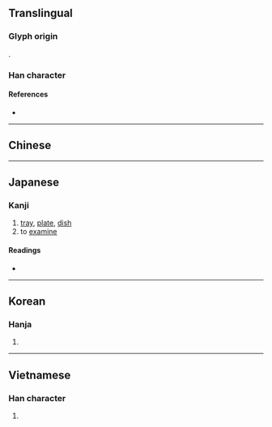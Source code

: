 {{also|盘}}
{{character info/new}}
==Translingual==

===Glyph origin===
{{Han etym}}
{{Han compound|般|木|t2=wood|c1=p|c2=s|ls=psc}}.

===Han character===
{{Han char|rn=75|rad=木|as=10|sn=14|four=27904|canj=HED,XHED|ids=⿱般木}}

====References====
* {{Han ref|kx=0545.200|dkj=15303|dj=0933.090|hdz=21265.080|uh=69C3|ud=27075|bh=BA6E|bd=47726}}

----

==Chinese==
{{zh-see|盤|v}}

----

==Japanese==

===Kanji===
{{ja-kanji|grade=|rs=木10}}

# [[tray]], [[plate]], [[dish]]
# to [[examine]]

====Readings====
* {{ja-readings|kanon=[[はん]] (han)|goon=[[ばん]] (ban)|kun=[[たらい]] (tarai)}}

----

==Korean==

===Hanja===
{{ko-hanja|hangeul=반|eumhun=|rv=ban|mr=pan|y=pan}}

# {{defn|lang=ko|sort=木10}}

----

==Vietnamese==

===Han character===
{{vi-readings|rs=木10|hanviet=bàn}}

# {{defn|lang=vi|sort=木10}}

{{cln|vi|Han tu}}